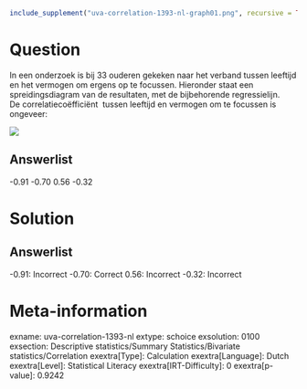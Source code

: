 ```r
include_supplement("uva-correlation-1393-nl-graph01.png", recursive = TRUE)
```

Question
========

In een onderzoek is bij 33 ouderen gekeken naar het verband tussen
leeftijd en het vermogen om ergens op te focussen. Hieronder staat een
spreidingsdiagram van de resultaten, met de bijbehorende regressielijn.\
De correlatiecoëfficiënt  tussen leeftijd en vermogen om te focussen is
ongeveer:

![](uva-correlation-1393-nl-graph01.png)

Answerlist
----------

-0.91
-0.70
0.56
-0.32

Solution
========

Answerlist
----------

-0.91: Incorrect
-0.70: Correct
0.56: Incorrect
-0.32: Incorrect

Meta-information
================
exname: uva-correlation-1393-nl
extype: schoice
exsolution: 0100
exsection: Descriptive statistics/Summary Statistics/Bivariate statistics/Correlation
exextra[Type]: Calculation
exextra[Language]: Dutch
exextra[Level]: Statistical Literacy
exextra[IRT-Difficulty]: 0
exextra[p-value]: 0.9242
